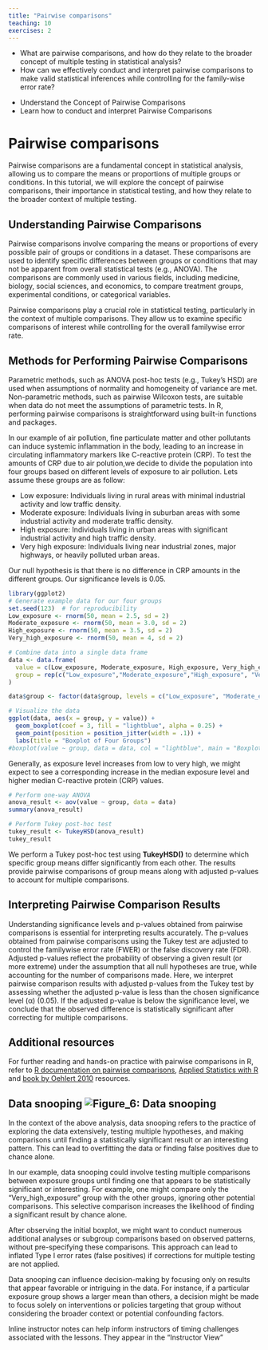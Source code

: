 ```yaml
---
title: "Pairwise comparisons"
teaching: 10
exercises: 2
---
```


:::::::::::::::::::::::::::::::::::::: questions

- What are pairwise comparisons, and how do they relate to the broader concept of multiple testing in statistical analysis?
- How can we effectively conduct and interpret pairwise comparisons to make valid statistical inferences while controlling for the family-wise error rate?

::::::::::::::::::::::::::::::::

::::::::::::::::::::::::::::::::::::::::::: objectives

- Understand the Concept of Pairwise Comparisons
- Learn how to conduct and interpret Pairwise Comparisons

:::::::::::::::::::::::::::::::::::::::::::
# Pairwise comparisons

Pairwise comparisons are a fundamental concept in statistical analysis, allowing us to compare the means or proportions of multiple groups or conditions. In this tutorial, we will explore the concept of pairwise comparisons, their importance in statistical testing, and how they relate to the broader context of multiple testing.

## Understanding Pairwise Comparisons

Pairwise comparisons involve comparing the means or proportions of every possible pair of groups or conditions in a dataset. These comparisons are used to identify specific differences between groups or conditions that may not be apparent from overall statistical tests (e.g., ANOVA). The comparisons are commonly used in various fields, including medicine, biology, social sciences, and economics, to compare treatment groups, experimental conditions, or categorical variables.

Pairwise comparisons play a crucial role in statistical testing, particularly in the context of multiple comparisons. They allow us to examine specific comparisons of interest while controlling for the overall familywise error rate.

## Methods for Performing Pairwise Comparisons

Parametric methods, such as  ANOVA post-hoc tests (e.g., Tukey's HSD) are used when assumptions of normality and homogeneity of variance are met. Non-parametric methods, such as pairwise Wilcoxon tests, are suitable when data do not meet the assumptions of parametric tests.
In R, performing pairwise comparisons is straightforward using built-in functions and packages.

In our example of air pollution, fine particulate matter and other pollutants can induce systemic inflammation in the body, leading to an increase in circulating inflammatory markers like C-reactive protein (CRP). To test the amounts of CRP due to air polution,we decide to divide the population into four groups based on different levels of exposure to air pollution. Lets assume these groups are as follow: 

- Low exposure: Individuals living in rural areas with minimal industrial activity and low traffic density.
- Moderate exposure: Individuals living in suburban areas with some industrial activity and moderate traffic density.
- High exposure: Individuals living in urban areas with significant industrial activity and high traffic density.
- Very high exposure: Individuals living near industrial zones, major highways, or heavily polluted urban areas.

Our null hypothesis is that there is no difference in CRP amounts in the different groups. Our significance levels is 0.05.

```r
library(ggplot2)
# Generate example data for our four groups
set.seed(123)  # for reproducibility
Low_exposure <- rnorm(50, mean = 2.5, sd = 2)
Moderate_exposure <- rnorm(50, mean = 3.0, sd = 2)
High_exposure <- rnorm(50, mean = 3.5, sd = 2)
Very_high_exposure <- rnorm(50, mean = 4, sd = 2)

# Combine data into a single data frame
data <- data.frame(
  value = c(Low_exposure, Moderate_exposure, High_exposure, Very_high_exposure),
  group = rep(c("Low_exposure","Moderate_exposure","High_exposure", "Very_high_exposure"), each = 50)
)

data$group <- factor(data$group, levels = c("Low_exposure", "Moderate_exposure", "High_exposure", "Very_high_exposure"))# Reorder the levels of the 'group' factor variable

# Visualize the data
ggplot(data, aes(x = group, y = value)) +
  geom_boxplot(coef = 3, fill = "lightblue", alpha = 0.25) +
  geom_point(position = position_jitter(width = .1)) +
  labs(title = "Boxplot of Four Groups")
#boxplot(value ~ group, data = data, col = "lightblue", main = "Boxplot of Four Groups")

```

Generally, as exposure level increases from low to very high, we might expect to see a corresponding increase in the median exposure level and higher median C-reactive protein (CRP) values.

```r
# Perform one-way ANOVA
anova_result <- aov(value ~ group, data = data)
summary(anova_result)

# Perform Tukey post-hoc test
tukey_result <- TukeyHSD(anova_result)
tukey_result
```

We perform a Tukey post-hoc test using __TukeyHSD()__ to determine which specific group means differ significantly from each other. The results provide pairwise comparisons of group means along with adjusted p-values to account for multiple comparisons.

## Interpreting Pairwise Comparison Results

Understanding significance levels and p-values obtained from pairwise comparisons is essential for interpreting results accurately. The p-values obtained from pairwise comparisons using the Tukey test are adjusted to control the familywise error rate (FWER) or the false discovery rate (FDR). Adjusted p-values reflect the probability of observing a given result (or more extreme) under the assumption that all null hypotheses are true, while accounting for the number of comparisons made. Here, we interpret pairwise comparison results with adjusted p-values from the Tukey test by assessing whether the adjusted p-value is less than the chosen significance level (α) (0.05). If the adjusted p-value is below the significance level, we conclude that the observed difference is statistically significant after correcting for multiple comparisons. 

## Additional resources

For further reading and hands-on practice with pairwise comparisons in R, refer to [R documentation on pairwise comparisons]("https://www.rdocumentation.org/"), [Applied Statistics with R]("https://www.coursera.org/specializations/statistics") and [ book by Oehlert 2010]("http://users.stat.umn.edu/~gary/book/fcdae.pdf") resources. 

## Data snooping ![Figure_6: Data snooping](fig/Data snooping.png)

In the context of the above analysis, data snooping refers to the practice of exploring the data extensively, testing multiple hypotheses, and making comparisons until finding a statistically significant result or an interesting pattern. This can lead to overfitting the data or finding false positives due to chance alone.

In our example, data snooping could involve testing multiple comparisons between exposure groups until finding one that appears to be statistically significant or interesting. For example, one might compare only the "Very_high_exposure" group with the other groups, ignoring other potential comparisons. This selective comparison increases the likelihood of finding a significant result by chance alone.

After observing the initial boxplot, we might want to conduct numerous additional analyses or subgroup comparisons based on observed patterns, without pre-specifying these comparisons. This approach can lead to inflated Type I error rates (false positives) if corrections for multiple testing are not applied.

Data snooping can influence decision-making by focusing only on results that appear favorable or intriguing in the data. For instance, if a particular exposure group shows a larger mean than others, a decision might be made to focus solely on interventions or policies targeting that group without considering the broader context or potential confounding factors.





::::::::::::::::::::::::::::::::::::::: instructor

Inline instructor notes can help inform instructors of timing challenges
associated with the lessons. They appear in the "Instructor View"
::::::::::::::::::










